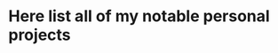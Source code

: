 
# Here list all of my notable personal projects

<ProjectCard 
    title="Social blogging platform"
    description="This project is about a social blogging platform, where anyone can view/create and manage their posts. a fullstack website with react, express and mongodb"
    status="Finished"
    link="https://github.com/momoclouq/socialbloggingplatform"
/>

<ProjectCard 
    title="Katalon Chatbot UI"
    description="University capstone project working with Katalon, creating a chatbot for document recommendations. Created with React and style-components. An embeddable app using shadow dom and deployed on Cloudfront"
    status="Finished"
    link="https://github.com/momoclouq/katalon-bot-frontend"
/>

<ProjectCard
    title="personal blog"
    description="A basic blog react app using MDX"
    status="On going"
    link="https://github.com/momoclouq/fullstack-blog-momoclouq"
/>